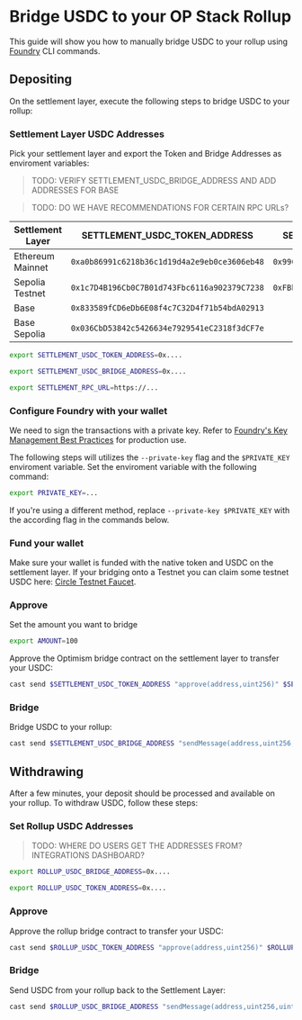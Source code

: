
# Bridge USDC to your OP Stack Rollup

This guide will show you how to manually bridge USDC to your rollup using [Foundry](https://book.getfoundry.sh/getting-started/installation) CLI commands.

## Depositing

On the settlement layer, execute the following steps to bridge USDC to your rollup:

<Steps>

### Settlement Layer USDC Addresses

Pick your settlement layer and export the Token and Bridge Addresses as enviroment variables:

> TODO: VERIFY SETTLEMENT_USDC_BRIDGE_ADDRESS AND ADD ADDRESSES FOR BASE

> TODO: DO WE HAVE RECOMMENDATIONS FOR CERTAIN RPC URLs?

| Settlement Layer | SETTLEMENT_USDC_TOKEN_ADDRESS                | SETTLEMENT_USDC_BRIDGE_ADDRESS               | SETTLEMENT_RPC_URL                  |
| ---------------- | -------------------------------------------- | -------------------------------------------- | ----------------------------------- |
| Ethereum Mainnet | `0xa0b86991c6218b36c1d19d4a2e9eb0ce3606eb48` | `0x99C9fc46f92E8a1c0deC1b1747d010903E884bE1` | https://ethereum-rpc.publicnode.com |
| Sepolia Testnet  | `0x1c7D4B196Cb0C7B01d743Fbc6116a902379C7238` | `0xFBb0621E0B23b5478B630BD55a5f21f67730B0F1` | https://rpc.sepolia.org             |
| Base             | `0x833589fCD6eDb6E08f4c7C32D4f71b54bdA02913` |                                              | https://mainnet.base.org            |
| Base Sepolia     | `0x036CbD53842c5426634e7929541eC2318f3dCF7e` |                                              | https://sepolia.base.org            |

```bash copy
export SETTLEMENT_USDC_TOKEN_ADDRESS=0x....
```

```bash copy
export SETTLEMENT_USDC_BRIDGE_ADDRESS=0x....
```

```bash copy
export SETTLEMENT_RPC_URL=https://...
```

### Configure Foundry with your wallet

We need to sign the transactions with a private key. Refer to [Foundry's Key Management Best Practices](https://book.getfoundry.sh/tutorials/best-practices?highlight=ledger#private-key-management) for production use.

The following steps will utilizes the `--private-key` flag and the `$PRIVATE_KEY` enviroment variable. Set the enviroment variable with the following command:

```bash copy
export PRIVATE_KEY=...
```

If you're using a different method, replace `--private-key $PRIVATE_KEY` with the according flag in the commands below.

### Fund your wallet

Make sure your wallet is funded with the native token and USDC on the settlement layer. If your bridging onto a Testnet you can claim some testnet USDC here: [Circle Testnet Faucet](https://faucet.circle.com/).

### Approve

Set the amount you want to bridge

```bash copy
export AMOUNT=100
```

Approve the Optimism bridge contract on the settlement layer to transfer your USDC:

```bash copy
cast send $SETTLEMENT_USDC_TOKEN_ADDRESS "approve(address,uint256)" $SETTLEMENT_USDC_BRIDGE_ADDRESS $AMOUNT --rpc-url $SETTLEMENT_RPC_URL --private-key $PRIVATE_KEY
```

### Bridge

Bridge USDC to your rollup:

```bash copy
cast send $SETTLEMENT_USDC_BRIDGE_ADDRESS "sendMessage(address,uint256,uint32)" $(cast wallet address $PRIVATE_KEY) $AMOUNT 100000 --rpc-url $SETTLEMENT_RPC_URL --private-key $PRIVATE_KEY
```

</Steps>

## Withdrawing

After a few minutes, your deposit should be processed and available on your rollup. To withdraw USDC, follow these steps:

<Steps>

### Set Rollup USDC Addresses

> TODO: WHERE DO USERS GET THE ADDRESSES FROM? INTEGRATIONS DASHBOARD?

```bash copy
export ROLLUP_USDC_BRIDGE_ADDRESS=0x....
```

```bash copy
export ROLLUP_USDC_TOKEN_ADDRESS=0x....
```

### Approve

Approve the rollup bridge contract to transfer your USDC:

```bash copy
cast send $ROLLUP_USDC_TOKEN_ADDRESS "approve(address,uint256)" $ROLLUP_USDC_BRIDGE_ADDRESS $AMOUNT --rpc-url $ROLLUP_RPC_URL --private-key $PRIVATE_KEY
```

### Bridge

Send USDC from your rollup back to the Settlement Layer:

```bash copy
cast send $ROLLUP_USDC_BRIDGE_ADDRESS "sendMessage(address,uint256,uint32)" $(cast wallet address $PRIVATE_KEY) $AMOUNT 100000 --rpc-url $ROLLUP_RPC_URL --private-key $PRIVATE_KEY
```

</Steps>
